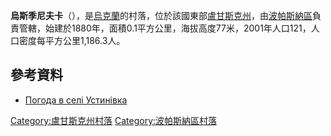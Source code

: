 {{coord|48|49|20|N|38|33|44|E|scale:100000|display=title}}

'''烏斯季尼夫卡'''（{{lang-uk|Устинівка}}），是[[烏克蘭|烏克蘭]]的村落，位於該國東部[[盧甘斯克州|盧甘斯克州]]，由[[波帕斯納區|波帕斯納區]]負責管轄，始建於1880年，面積0.1平方公里，海拔高度77米，2001年人口121，人口密度每平方公里1,186.3人。

==參考資料==
* [http://weather.in.ua/ua/lyganskaja/26977 Погода в селі Устинівка]

{{DEFAULTSORT:Устинівка}}
[[Category:盧甘斯克州村落|Category:盧甘斯克州村落]]
[[Category:波帕斯納區村落|Category:波帕斯納區村落]]


{{Luhansk-geo-stub}}